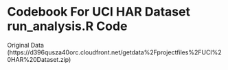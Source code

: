 Codebook For UCI HAR Dataset run_analysis.R Code
================================================

Original Data (https://d396qusza40orc.cloudfront.net/getdata%2Fprojectfiles%2FUCI%20HAR%20Dataset.zip)
